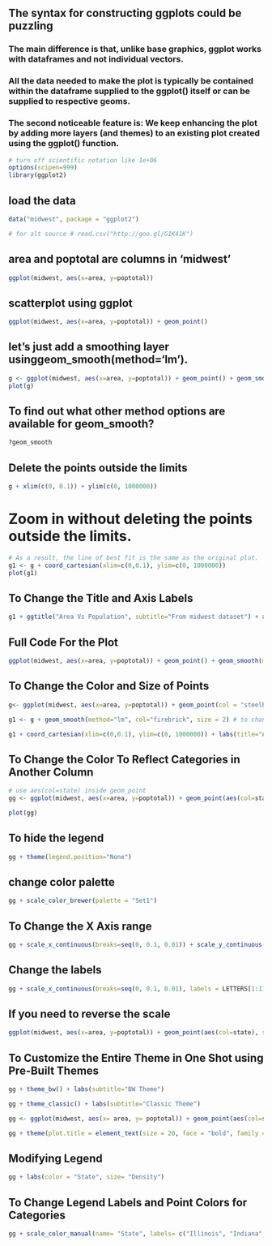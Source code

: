 ## The syntax for constructing ggplots could be puzzling 
 
### The main difference is that, unlike base graphics, ggplot works with dataframes and not individual vectors.
### All the data needed to make the plot is typically be contained within the dataframe supplied to the ggplot() itself or can be supplied to respective geoms. 
### The second noticeable feature is: We keep enhancing the plot by adding more layers (and themes)  to an existing plot created using the ggplot() function.

```r
# turn off scientific notation like 1e+06
options(scipen=999)
library(ggplot2)
```

## load the data
```r

data("midwest", package = "ggplot2") 

# for alt source # read.csv("http://goo.gl/G1K41K") 
```

## area and poptotal are columns in 'midwest'
```r
ggplot(midwest, aes(x=area, y=poptotal))
```
## scatterplot using ggplot
```r
ggplot(midwest, aes(x=area, y=poptotal)) + geom_point()
```
## let’s just add a smoothing layer usinggeom_smooth(method='lm'). 
```r
g <- ggplot(midwest, aes(x=area, y=poptotal)) + geom_point() + geom_smooth(method = "lm")
plot(g)
```
## To find out what other method options are available for geom_smooth?
```r
?geom_smooth
```

## Delete the points outside the limits 
```r
g + xlim(c(0, 0.1)) + ylim(c(0, 1000000)) 
```
# Zoom in without deleting the points outside the limits. 
```r
# As a result, the line of best fit is the same as the original plot.
g1 <- g + coord_cartesian(xlim=c(0,0.1), ylim=c(0, 1000000))
plot(g1)
```
## To Change the Title and Axis Labels
```r
g1 + ggtitle("Area Vs Population", subtitle="From midwest dataset") + xlab("Area") + ylab("Population")

```
## Full Code For the Plot
```r
ggplot(midwest, aes(x=area, y=poptotal)) + geom_point() + geom_smooth(method="lm") + coord_cartesian(xlim=c(0,0.1), ylim=c(0, 1000000)) + labs(title="Area Vs Population", subtitle="From midwest dataset", y="Population", x="Area", caption="Midwest Demographics")

```

## To Change the Color and Size of Points
```r
g<- ggplot(midwest, aes(x=area, y=poptotal)) + geom_point(col = "steelblue", size = 2) # to change the color and size of scatter points

g1 <- g + geom_smooth(method="lm", col="firebrick", size = 2) # to change the color or smooth line

g1 + coord_cartesian(xlim=c(0,0.1), ylim=c(0, 1000000)) + labs(title="Area Vs Population", subtitle="From midwest dataset", y="Population", x="Area", caption="Midwest Demographics")

```
## To Change the Color To Reflect Categories in Another Column
```r
# use aes(col=state) inside geom_point
gg <- ggplot(midwest, aes(x=area, y=poptotal)) + geom_point(aes(col=state), size=3) + geom_smooth(method="lm") + coord_cartesian(xlim=c(0,0.1), ylim=c(0, 1000000)) + labs(title="Area Vs Population", subtitle="From midwest dataset", y="Population", x="Area", caption="Midwest Demographics")

plot(gg)
```
## To hide the legend
```r
gg + theme(legend.position="None")
```
## change color palette 
```r
gg + scale_color_brewer(palette = "Set1")
```
## To Change the X Axis range
```r
gg + scale_x_continuous(breaks=seq(0, 0.1, 0.01)) + scale_y_continuous(breaks = seq(0, 1000000 , 200000))
```
## Change the labels
```r
gg + scale_x_continuous(breaks=seq(0, 0.1, 0.01), labels = LETTERS[1:11]) + scale_y_continuous(breaks = seq(0, 1000000 , 200000))
```
## If you need to reverse the scale
```r
ggplot(midwest, aes(x=area, y=poptotal)) + geom_point(aes(col=state), size=3) + geom_smooth(method="lm") + coord_cartesian(xlim=c(0.1,0), ylim=c(0, 1000000)) + labs(title="Area Vs Population", subtitle="From midwest dataset", y="Population", x="Area", caption="Midwest Demographics") + scale_x_reverse(lim = c(.1,0))
```
## To Customize the Entire Theme in One Shot using Pre-Built Themes
```r
gg + theme_bw() + labs(subtitle="BW Theme") 
```
```r
gg + theme_classic() + labs(subtitle="Classic Theme")
```
```r
gg <- ggplot(midwest, aes(x= area, y= poptotal)) + geom_point(aes(col=state, size= popdensity)) + geom_smooth(method= "loess", se=F) + coord_cartesian(xlim = c(0,.1), ylim = c(0,500000)) + labs(title= "Area Vs Population", y= "Population", x= "Area", caption = "Source:midwest")

gg + theme(plot.title = element_text(size = 20, face = "bold", family = "American Typewriter", color= "tomato", hjust = 0.5, lineheight = 1.2))
```
## Modifying Legend
```r
gg + labs(color = "State", size= "Density")
```
## To Change Legend Labels and Point Colors for Categories
```r
gg + scale_color_manual(name= "State", labels= c("Illinois", "Indiana", "Michigan", "Ohio", "Wisconsin"), values = c("IL"="blue", "IN" = "red", "MI"="green", "OH"= "brown", "WI"= "orange"))
```







